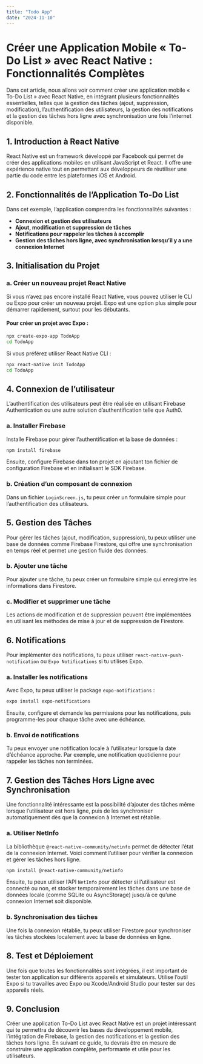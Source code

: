 ```yaml
---
title: "Todo App"
date: "2024-11-10"
---
```


# Créer une Application Mobile « To-Do List » avec React Native : Fonctionnalités Complètes

Dans cet article, nous allons voir comment créer une application mobile « To-Do List » avec React Native, en intégrant plusieurs fonctionnalités essentielles, telles que la gestion des tâches (ajout, suppression, modification), l’authentification des utilisateurs, la gestion des notifications et la gestion des tâches hors ligne avec synchronisation une fois l’internet disponible.

## 1. Introduction à React Native
React Native est un framework développé par Facebook qui permet de créer des applications mobiles en utilisant JavaScript et React. Il offre une expérience native tout en permettant aux développeurs de réutiliser une partie du code entre les plateformes iOS et Android.

## 2. Fonctionnalités de l’Application To-Do List
Dans cet exemple, l’application comprendra les fonctionnalités suivantes :

- **Connexion et gestion des utilisateurs**
- **Ajout, modification et suppression de tâches**
- **Notifications pour rappeler les tâches à accomplir**
- **Gestion des tâches hors ligne, avec synchronisation lorsqu’il y a une connexion Internet**

## 3. Initialisation du Projet

### a. Créer un nouveau projet React Native
Si vous n’avez pas encore installé React Native, vous pouvez utiliser le CLI ou Expo pour créer un nouveau projet. Expo est une option plus simple pour démarrer rapidement, surtout pour les débutants.

#### Pour créer un projet avec Expo :

```bash
npx create-expo-app TodoApp
cd TodoApp
```

Si vous préférez utiliser React Native CLI :

```bash
npx react-native init TodoApp
cd TodoApp
```

## 4. Connexion de l’utilisateur
L’authentification des utilisateurs peut être réalisée en utilisant Firebase Authentication ou une autre solution d’authentification telle que Auth0.

### a. Installer Firebase
Installe Firebase pour gérer l’authentification et la base de données :

```bash
npm install firebase
```

Ensuite, configure Firebase dans ton projet en ajoutant ton fichier de configuration Firebase et en initialisant le SDK Firebase.

### b. Création d’un composant de connexion
Dans un fichier `LoginScreen.js`, tu peux créer un formulaire simple pour l’authentification des utilisateurs.

## 5. Gestion des Tâches
Pour gérer les tâches (ajout, modification, suppression), tu peux utiliser une base de données comme Firebase Firestore, qui offre une synchronisation en temps réel et permet une gestion fluide des données.

### b. Ajouter une tâche
Pour ajouter une tâche, tu peux créer un formulaire simple qui enregistre les informations dans Firestore.

### c. Modifier et supprimer une tâche
Les actions de modification et de suppression peuvent être implémentées en utilisant les méthodes de mise à jour et de suppression de Firestore.

## 6. Notifications
Pour implémenter des notifications, tu peux utiliser `react-native-push-notification` ou `Expo Notifications` si tu utilises Expo.

### a. Installer les notifications
Avec Expo, tu peux utiliser le package `expo-notifications` :

```bash
expo install expo-notifications
```

Ensuite, configure et demande les permissions pour les notifications, puis programme-les pour chaque tâche avec une échéance.

### b. Envoi de notifications
Tu peux envoyer une notification locale à l’utilisateur lorsque la date d’échéance approche. Par exemple, une notification quotidienne pour rappeler les tâches non terminées.

## 7. Gestion des Tâches Hors Ligne avec Synchronisation
Une fonctionnalité intéressante est la possibilité d’ajouter des tâches même lorsque l’utilisateur est hors ligne, puis de les synchroniser automatiquement dès que la connexion à Internet est rétablie.

### a. Utiliser NetInfo
La bibliothèque `@react-native-community/netinfo` permet de détecter l’état de la connexion Internet. Voici comment l’utiliser pour vérifier la connexion et gérer les tâches hors ligne.

```bash
npm install @react-native-community/netinfo
```

Ensuite, tu peux utiliser l’API `NetInfo` pour détecter si l’utilisateur est connecté ou non, et stocker temporairement les tâches dans une base de données locale (comme SQLite ou AsyncStorage) jusqu’à ce qu’une connexion Internet soit disponible.

### b. Synchronisation des tâches
Une fois la connexion rétablie, tu peux utiliser Firestore pour synchroniser les tâches stockées localement avec la base de données en ligne.

## 8. Test et Déploiement
Une fois que toutes les fonctionnalités sont intégrées, il est important de tester ton application sur différents appareils et simulateurs. Utilise l’outil Expo si tu travailles avec Expo ou Xcode/Android Studio pour tester sur des appareils réels.

## 9. Conclusion
Créer une application To-Do List avec React Native est un projet intéressant qui te permettra de découvrir les bases du développement mobile, l’intégration de Firebase, la gestion des notifications et la gestion des tâches hors ligne. En suivant ce guide, tu devrais être en mesure de construire une application complète, performante et utile pour les utilisateurs.
